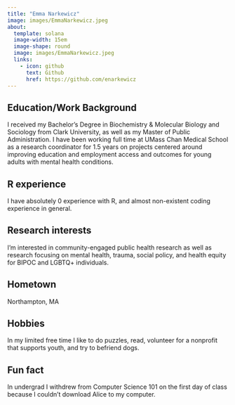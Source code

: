 ```yaml
---
title: "Emma Narkewicz"
image: images/EmmaNarkewicz.jpeg
about:
  template: solana
  image-width: 15em
  image-shape: round
  image: images/EmmaNarkewicz.jpeg
  links:
    - icon: github
      text: Github
      href: https://github.com/enarkewicz
---
```


## Education/Work Background

I received my Bachelor's Degree in Biochemistry & Molecular Biology and Sociology from Clark University, as well as my Master of Public Administration. I have been working full time at UMass Chan Medical School as a research coordinator for 1.5 years on projects centered around improving education and employment access and outcomes for young adults with mental health conditions.

## R experience

I have absolutely 0 experience with R, and almost non-existent coding experience in general.

## Research interests

I'm interested in community-engaged public health research as well as research focusing on mental health, trauma, social policy, and health equity for BIPOC and LGBTQ+ individuals.

## Hometown

Northampton, MA

## Hobbies

In my limited free time I like to do puzzles, read, volunteer for a nonprofit that supports youth, and try to befriend dogs.

## Fun fact

In undergrad I withdrew from Computer Science 101 on the first day of class because I couldn't download Alice to my computer.
